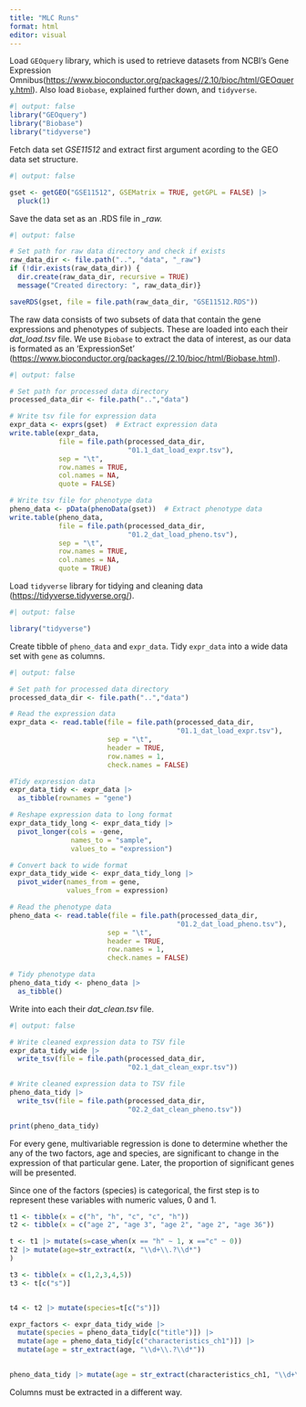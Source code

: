 ```yaml
---
title: "MLC Runs"
format: html
editor: visual
---
```


Load `GEOquery` library, which is used to retrieve datasets from NCBI's Gene Expression Omnibus(<https://www.bioconductor.org/packages//2.10/bioc/html/GEOquery.html>). Also load `Biobase`, explained further down, and `tidyverse`.

```r
#| output: false
library("GEOquery")
library("Biobase")
library("tidyverse")
```

Fetch data set *GSE11512* and extract first argument acording to the GEO data set structure.

```r
#| output: false

gset <- getGEO("GSE11512", GSEMatrix = TRUE, getGPL = FALSE) |>
  pluck(1)
```

Save the data set as an .RDS file in *\_raw.*

```r
#| output: false

# Set path for raw data directory and check if exists
raw_data_dir <- file.path("..", "data", "_raw")
if (!dir.exists(raw_data_dir)) {
  dir.create(raw_data_dir, recursive = TRUE)
  message("Created directory: ", raw_data_dir)}

saveRDS(gset, file = file.path(raw_data_dir, "GSE11512.RDS"))
```

The raw data consists of two subsets of data that contain the gene expressions and phenotypes of subjects. These are loaded into each their *dat_load.tsv* file. We use `Biobase` to extract the data of interest, as our data is formated as an 'ExpressionSet' (<https://www.bioconductor.org/packages//2.10/bioc/html/Biobase.html>).

```r
#| output: false

# Set path for processed data directory
processed_data_dir <- file.path("..","data")

# Write tsv file for expression data
expr_data <- exprs(gset)  # Extract expression data
write.table(expr_data,
            file = file.path(processed_data_dir,
                             "01.1_dat_load_expr.tsv"),
            sep = "\t",
            row.names = TRUE,
            col.names = NA,
            quote = FALSE)

# Write tsv file for phenotype data
pheno_data <- pData(phenoData(gset))  # Extract phenotype data
write.table(pheno_data,
            file = file.path(processed_data_dir,
                             "01.2_dat_load_pheno.tsv"),
            sep = "\t",
            row.names = TRUE,
            col.names = NA,
            quote = TRUE)
```

Load `tidyverse` library for tidying and cleaning data (<https://tidyverse.tidyverse.org/>).

```r
#| output: false

library("tidyverse")
```

Create tibble of `pheno_data` and `expr_data`. Tidy `expr_data` into a wide data set with `gene` as columns.

```r
#| output: false

# Set path for processed data directory
processed_data_dir <- file.path("..","data")

# Read the expression data
expr_data <- read.table(file = file.path(processed_data_dir,
                                         "01.1_dat_load_expr.tsv"),
                        sep = "\t",
                        header = TRUE,
                        row.names = 1,
                        check.names = FALSE)

#Tidy expression data
expr_data_tidy <- expr_data |>
  as_tibble(rownames = "gene")

# Reshape expression data to long format
expr_data_tidy_long <- expr_data_tidy |>
  pivot_longer(cols = -gene,
               names_to = "sample",
               values_to = "expression")

# Convert back to wide format
expr_data_tidy_wide <- expr_data_tidy_long |>
  pivot_wider(names_from = gene,
              values_from = expression)

# Read the phenotype data
pheno_data <- read.table(file = file.path(processed_data_dir,
                                         "01.2_dat_load_pheno.tsv"),
                        sep = "\t",
                        header = TRUE,
                        row.names = 1,
                        check.names = FALSE)

# Tidy phenotype data
pheno_data_tidy <- pheno_data |>
  as_tibble()
```

Write into each their *dat_clean.tsv* file.

```r
#| output: false

# Write cleaned expression data to TSV file
expr_data_tidy_wide |>
  write_tsv(file = file.path(processed_data_dir,
                             "02.1_dat_clean_expr.tsv"))

# Write cleaned expression data to TSV file
pheno_data_tidy |>
  write_tsv(file = file.path(processed_data_dir,
                             "02.2_dat_clean_pheno.tsv"))
```

```r
print(pheno_data_tidy)

```

For every gene, multivariable regression is done to determine whether the any of the two factors, age and species, are significant to change in the expression of that particular gene. Later, the proportion of significant genes will be presented.

Since one of the factors (species) is categorical, the first step is to represent these variables with numeric values, 0 and 1.

```r
t1 <- tibble(x = c("h", "h", "c", "c", "h"))
t2 <- tibble(x = c("age 2", "age 3", "age 2", "age 2", "age 36"))
```

```r
t <- t1 |> mutate(s=case_when(x == "h" ~ 1, x =="c" ~ 0))
t2 |> mutate(age=str_extract(x, "\\d+\\.?\\d*")
)
```

```r
t3 <- tibble(x = c(1,2,3,4,5))
t3 <- t[c("s")]


t4 <- t2 |> mutate(species=t[c("s")])
```

```r
expr_factors <- expr_data_tidy_wide |> 
  mutate(species = pheno_data_tidy[c("title")]) |> 
  mutate(age = pheno_data_tidy[c("characteristics_ch1")]) |> 
  mutate(age = str_extract(age, "\\d+\\.?\\d*"))
  

```

```r
pheno_data_tidy |> mutate(age = str_extract(characteristics_ch1, "\\d+\\.?\\d*"))
```

Columns must be extracted in a different way.
